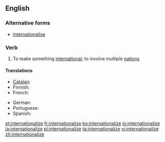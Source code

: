 ==English==
===Alternative forms===
*[[internationalise]]

===Verb===
{{en-verb|internationaliz|ing}}

# To make something [[international]]; to involve multiple [[nation]]s

====Translations====
{{trans-top|to make something international}}
* [[Catalan]]: {{t+|ca|internacionalitzar}}
* Finnish: {{t|fi|kansainvälistää}}
* French: {{t+|fr|internationaliser}}
{{trans-mid}}
* German: {{t|de|internationalisieren}}
* Portuguese: {{t+|pt|internacionalizar}}
* Spanish: {{t|es|internacionalizar}}
{{trans-bottom}}

[[et:internationalize]]
[[fr:internationalize]]
[[ko:internationalize]]
[[io:internationalize]]
[[ja:internationalize]]
[[pl:internationalize]]
[[ta:internationalize]]
[[vi:internationalize]]
[[zh:internationalize]]